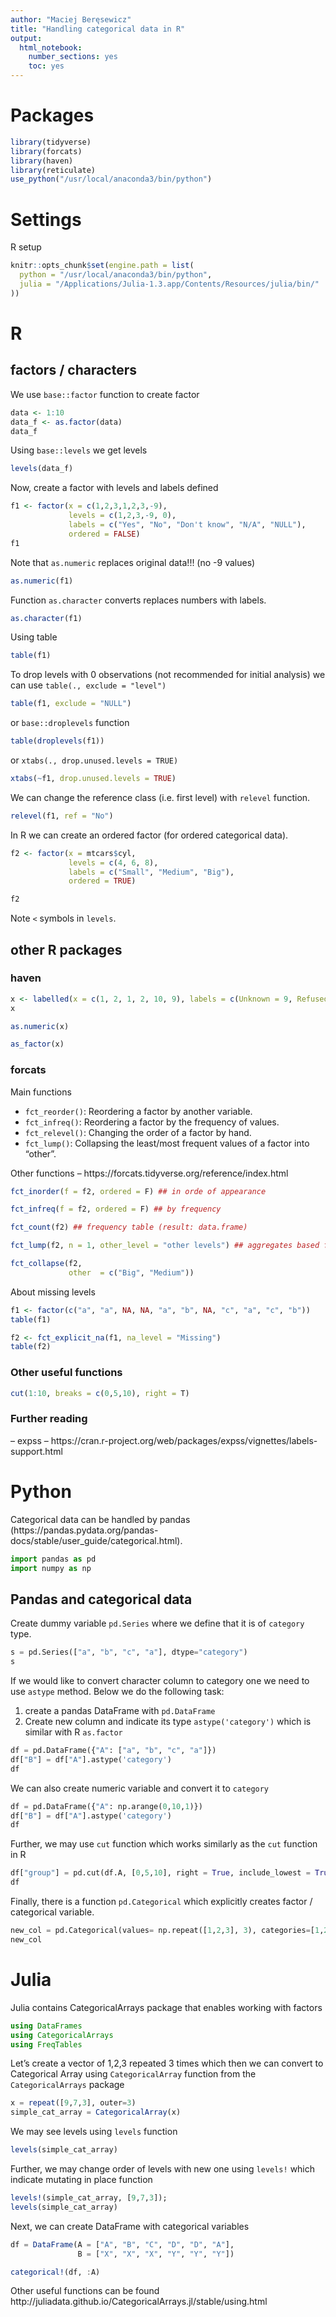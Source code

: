 ```yaml
---
author: "Maciej Beręsewicz"
title: "Handling categorical data in R"
output: 
  html_notebook: 
    number_sections: yes
    toc: yes
---
```



# Packages

```r
library(tidyverse)
library(forcats)
library(haven)
library(reticulate)
use_python("/usr/local/anaconda3/bin/python")
```

# Settings

R setup 

```r
knitr::opts_chunk$set(engine.path = list(
  python = "/usr/local/anaconda3/bin/python",
  julia = "/Applications/Julia-1.3.app/Contents/Resources/julia/bin/"
))
```


# R



## factors / characters

We use `base::factor` function to create factor 

```r
data <- 1:10
data_f <- as.factor(data)
data_f
```

Using `base::levels` we get levels

```r
levels(data_f)
```

Now, create a factor with levels and labels defined

```r
f1 <- factor(x = c(1,2,3,1,2,3,-9), 
             levels = c(1,2,3,-9, 0),
             labels = c("Yes", "No", "Don't know", "N/A", "NULL"),
             ordered = FALSE)
f1
```

Note that `as.numeric` replaces original data!!! (no -9 values)

```r
as.numeric(f1)
```

Function `as.character` converts replaces numbers with labels.

```r
as.character(f1)
```

Using table

```r
table(f1)
```

To drop levels with 0 observations (not recommended for initial analysis) we can use `table(., exclude = "level")`

```r
table(f1, exclude = "NULL")
```

or `base::droplevels` function

```r
table(droplevels(f1))
```

or `xtabs(., drop.unused.levels = TRUE)`

```r
xtabs(~f1, drop.unused.levels = TRUE)
```

We can change the reference class (i.e. first level)  with `relevel` function.

```r
relevel(f1, ref = "No")
```

In R we can create an ordered factor (for ordered categorical data). 

```r
f2 <- factor(x = mtcars$cyl,
             levels = c(4, 6, 8),
             labels = c("Small", "Medium", "Big"),
             ordered = TRUE)

f2
```

Note `<` symbols in `levels`.


## other R packages

### haven

```r
x <- labelled(x = c(1, 2, 1, 2, 10, 9), labels = c(Unknown = 9, Refused = 10))
x
```

```r
as.numeric(x)
```

```r
as_factor(x)
```

### forcats

Main functions

+ `fct_reorder()`: Reordering a factor by another variable.
+ `fct_infreq()`: Reordering a factor by the frequency of values.
+ `fct_relevel()`: Changing the order of a factor by hand.
+ `fct_lump()`: Collapsing the least/most frequent values of a factor into “other”.

Other functions -- https://forcats.tidyverse.org/reference/index.html


```r
fct_inorder(f = f2, ordered = F) ## in orde of appearance
```

```r
fct_infreq(f = f2, ordered = F) ## by frequency
```

```r
fct_count(f2) ## frequency table (result: data.frame)
```

```r
fct_lump(f2, n = 1, other_level = "other levels") ## aggregates based frequency
```

```r
fct_collapse(f2,
             other  = c("Big", "Medium"))

```

About missing levels

```r
f1 <- factor(c("a", "a", NA, NA, "a", "b", NA, "c", "a", "c", "b"))
table(f1)

f2 <- fct_explicit_na(f1, na_level = "Missing")
table(f2)
```

### Other useful functions


```r
cut(1:10, breaks = c(0,5,10), right = T)
```

### Further reading

-- expss -- https://cran.r-project.org/web/packages/expss/vignettes/labels-support.html

# Python

Categorical data can be handled by pandas (https://pandas.pydata.org/pandas-docs/stable/user_guide/categorical.html).

```python
import pandas as pd
import numpy as np
```

## Pandas and categorical data

Create dummy variable `pd.Series` where we define that it is of `category` type.

```python
s = pd.Series(["a", "b", "c", "a"], dtype="category")
s
```

If we would like to convert character column to category one we need to use `astype` method. Below we do the following task:

1. create a pandas DataFrame with `pd.DataFrame`
2. Create new column and indicate its type `astype('category')` which is similar with R `as.factor`


```python
df = pd.DataFrame({"A": ["a", "b", "c", "a"]})
df["B"] = df["A"].astype('category')
df
```

We can also create numeric variable and convert it to `category`


```python
df = pd.DataFrame({"A": np.arange(0,10,1)})
df["B"] = df["A"].astype('category')
df
```

Further, we may use `cut` function which works similarly as the `cut` function in R


```python
df["group"] = pd.cut(df.A, [0,5,10], right = True, include_lowest = True, labels = ['0-5','5-10'])
df
```

Finally, there is a function `pd.Categorical` which explicitly creates factor / categorical variable.

```python
new_col = pd.Categorical(values= np.repeat([1,2,3], 3), categories=[1,2,3], ordered=True)
new_col
```


# Julia

Julia contains CategoricalArrays package that enables working with factors

```julia
using DataFrames
using CategoricalArrays
using FreqTables
```

Let's create a vector of 1,2,3 repeated 3 times which then we can convert to Categorical Array using `CategoricalArray` function from the `CategoricalArrays` package 

```julia
x = repeat([9,7,3], outer=3)
simple_cat_array = CategoricalArray(x)
```

We may see levels using `levels` function
```julia
levels(simple_cat_array)
```

Further, we may change order of levels with new one using `levels!` which indicate mutating in place function

```julia
levels!(simple_cat_array, [9,7,3]);
levels(simple_cat_array)
```

Next, we can create DataFrame with categorical variables

```julia
df = DataFrame(A = ["A", "B", "C", "D", "D", "A"],
               B = ["X", "X", "X", "Y", "Y", "Y"])
```

```julia
categorical!(df, :A)
```


Other useful functions can be found http://juliadata.github.io/CategoricalArrays.jl/stable/using.html



